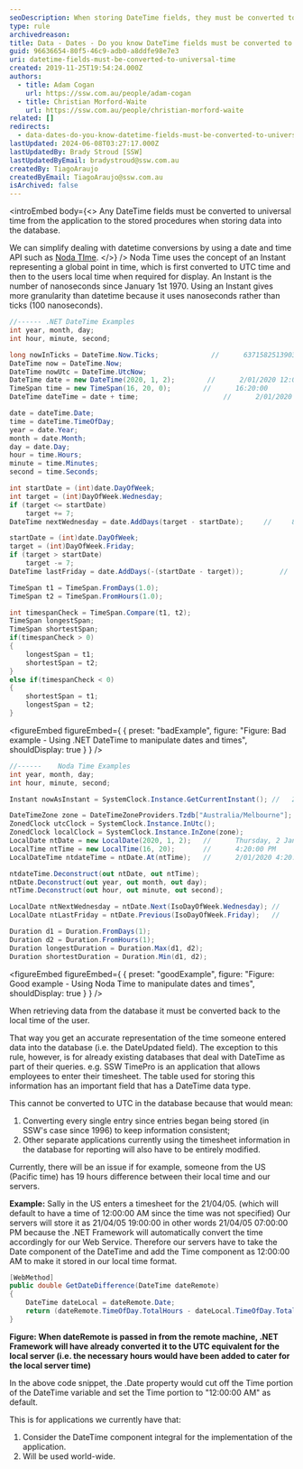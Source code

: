 ```yaml
---
seoDescription: When storing DateTime fields, they must be converted to universal time (UTC) from the application to the stored procedures.
type: rule
archivedreason:
title: Data - Dates - Do you know DateTime fields must be converted to universal time?
guid: 96636654-80f5-46c9-adb0-a8ddfe98e7e3
uri: datetime-fields-must-be-converted-to-universal-time
created: 2019-11-25T19:54:24.000Z
authors:
  - title: Adam Cogan
    url: https://ssw.com.au/people/adam-cogan
  - title: Christian Morford-Waite
    url: https://ssw.com.au/people/christian-morford-waite
related: []
redirects:
  - data-dates-do-you-know-datetime-fields-must-be-converted-to-universal-time
lastUpdated: 2024-06-08T03:27:17.000Z
lastUpdatedBy: Brady Stroud [SSW]
lastUpdatedByEmail: bradystroud@ssw.com.au
createdBy: TiagoAraujo
createdByEmail: TiagoAraujo@ssw.com.au
isArchived: false
---
```


<introEmbed
  body={<>
Any DateTime fields must be converted to universal time from the application to the stored procedures when storing data into the database.

We can simplify dealing with datetime conversions by using a date and time API such as [Noda TIme](https://nodatime.org).
  </>}
/>
Noda Time uses the concept of an Instant representing a global point in time, which is first converted to UTC time and then to the users local time when required for display.
An Instant is the number of nanoseconds since January 1st 1970. Using an Instant gives more granularity than datetime because it uses nanoseconds rather than ticks (100 nanoseconds).

```csharp
//------ .NET DateTime Examples
int year, month, day;
int hour, minute, second;

long nowInTicks = DateTime.Now.Ticks;             //      637158251390332189
DateTime now = DateTime.Now;
DateTime nowUtc = DateTime.UtcNow;
DateTime date = new DateTime(2020, 1, 2);        //      2/01/2020 12:00:00 AM
TimeSpan time = new TimeSpan(16, 20, 0);        //      16:20:00
DateTime dateTime = date + time;                     //      2/01/2020 4:20:00 PM

date = dateTime.Date;
time = dateTime.TimeOfDay;
year = date.Year;
month = date.Month;
day = date.Day;
hour = time.Hours;
minute = time.Minutes;
second = time.Seconds;

int startDate = (int)date.DayOfWeek;
int target = (int)DayOfWeek.Wednesday;
if (target <= startDate)
    target += 7;
DateTime nextWednesday = date.AddDays(target - startDate);     //     8/01/2020 12:00:00 AM

startDate = (int)date.DayOfWeek;
target = (int)DayOfWeek.Friday;
if (target > startDate)
    target -= 7;
DateTime lastFriday = date.AddDays(-(startDate - target));         //     27/12/2019 12:00:00 AM

TimeSpan t1 = TimeSpan.FromDays(1.0);
TimeSpan t2 = TimeSpan.FromHours(1.0);

int timespanCheck = TimeSpan.Compare(t1, t2);
TimeSpan longestSpan;
TimeSpan shortestSpan;
if(timespanCheck > 0)
{
    longestSpan = t1;
    shortestSpan = t2;
}
else if(timespanCheck < 0)
{
    shortestSpan = t1;
    longestSpan = t2;
}
```

<figureEmbed figureEmbed={ {
  preset: "badExample",
  figure: "Figure: Bad example - Using .NET DateTime to manipulate dates and times",
  shouldDisplay: true
} } />


```csharp
//------    Noda Time Examples
int year, month, day;
int hour, minute, second;

Instant nowAsInstant = SystemClock.Instance.GetCurrentInstant(); //   2020-01-28T05:18:26Z

DateTimeZone zone = DateTimeZoneProviders.Tzdb["Australia/Melbourne"];
ZonedClock utcClock = SystemClock.Instance.InUtc();
ZonedClock localClock = SystemClock.Instance.InZone(zone);
LocalDate ntDate = new LocalDate(2020, 1, 2);   //      Thursday, 2 January 2020
LocalTime ntTime = new LocalTime(16, 20);       //      4:20:00 PM
LocalDateTime ntdateTime = ntDate.At(ntTime);   //      2/01/2020 4:20:00 PM

ntdateTime.Deconstruct(out ntDate, out ntTime);
ntDate.Deconstruct(out year, out month, out day);
ntTime.Deconstruct(out hour, out minute, out second);

LocalDate ntNextWednesday = ntDate.Next(IsoDayOfWeek.Wednesday); //    Wednesday, 8 January 2020
LocalDate ntLastFriday = ntDate.Previous(IsoDayOfWeek.Friday);   //    Friday, 27 December 2019

Duration d1 = Duration.FromDays(1);
Duration d2 = Duration.FromHours(1);
Duration longestDuration = Duration.Max(d1, d2);
Duration shortestDuration = Duration.Min(d1, d2);
```

<figureEmbed figureEmbed={ {
  preset: "goodExample",
  figure: "Figure: Good example - Using Noda Time to manipulate dates and times",
  shouldDisplay: true
} } />


When retrieving data from the database it must be converted back to the local time of the user.

That way you get an accurate representation of the time someone entered data into the database (i.e. the DateUpdated field).
The exception to this rule, however, is for already existing databases that deal with DateTime as part of their queries.
e.g. SSW TimePro is an application that allows employees to enter their timesheet.
The table used for storing this information has an important field that has a DateTime data type.

This cannot be converted to UTC in the database because that would mean:

1. Converting every single entry since entries began being stored (in SSW's case since 1996) to keep information consistent;
2. Other separate applications currently using the timesheet information in the database for reporting will also have to be entirely modified.

Currently, there will be an issue if for example, someone from the US (Pacific time) has 19 hours difference between their local time and our servers.

**Example:** Sally in the US enters a timesheet for the 21/04/05. (which will default to have a time of 12:00:00 AM since the time was not specified)
Our servers will store it as 21/04/05 19:00:00 in other words 21/04/05 07:00:00 PM because the .NET Framework will automatically convert the time accordingly for our Web Service.
Therefore our servers have to take the Date component of the DateTime and add the Time component as 12:00:00 AM to make it stored in our local time format.

```csharp
[WebMethod]
public double GetDateDifference(DateTime dateRemote)
{
    DateTime dateLocal = dateRemote.Date;
    return (dateRemote.TimeOfDay.TotalHours - dateLocal.TimeOfDay.TotalHours);
}
```

**Figure: When dateRemote is passed in from the remote machine, .NET Framework will have already converted it to the UTC equivalent for the local server (i.e. the necessary hours would have been added to cater for the local server time)**

In the above code snippet, the .Date property would cut off the Time portion of the DateTime variable and set the Time portion to "12:00:00 AM" as default.

This is for applications we currently have that:

1. Consider the DateTime component integral for the implementation of the application.
2. Will be used world-wide.
